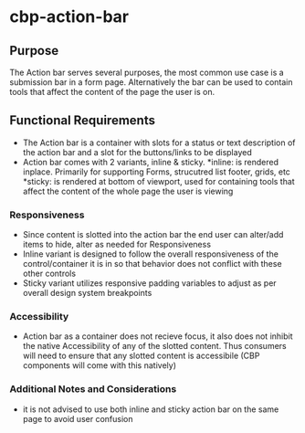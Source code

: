 
<Meta title="Components/Action bar/Specifications" />

# cbp-action-bar

## Purpose

The Action bar serves several purposes, the most common use case is a submission bar in a form page. Alternatively the bar can be used to
 contain tools that affect the content of the page the user is on.

## Functional Requirements

* The Action bar is a container with slots for a status or text description of the action bar and a slot for the buttons/links to be displayed
* Action bar comes with 2 variants, inline & sticky.
    *inline: is rendered inplace. Primarily for supporting Forms, strucutred list footer, grids, etc 
    *sticky: is rendered at bottom of viewport, used for containing tools that affect the content of the whole page the user is viewing

### Responsiveness

* Since content is slotted into the action bar the end user can alter/add items to hide, alter as needed for Responsiveness
* Inline variant is designed to follow the overall responsiveness of the control/container it is in so that behavior does not conflict 
    with these other controls
* Sticky variant utilizes responsive padding variables to adjust as per overall design system breakpoints

### Accessibility

* Action bar as a container does not recieve focus, it also does not inhibit the native Accessibility of any of the slotted content.
    Thus consumers will need to ensure that any slotted content is accessibile (CBP components will come with this natively) 

### Additional Notes and Considerations

* it is not advised to use both inline and sticky action bar on the same page to avoid user confusion
